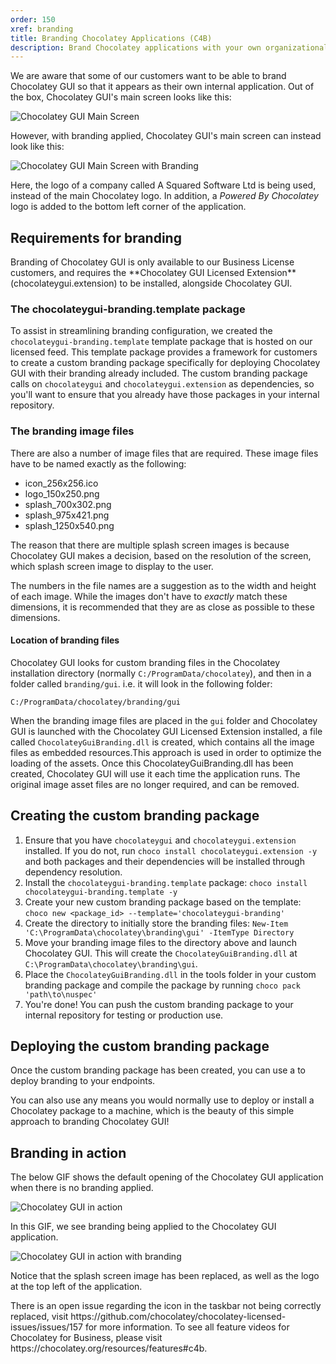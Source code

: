 ```yaml
---
order: 150
xref: branding
title: Branding Chocolatey Applications (C4B)
description: Brand Chocolatey applications with your own organizational images
---
```


We are aware that some of our customers want to be able to brand Chocolatey GUI so
that it appears as their own internal application.  Out of the box, Chocolatey
GUI's main screen looks like this:

![Chocolatey GUI Main Screen](/images/gui/main-screen.png)

However, with branding applied, Chocolatey GUI's main screen can instead look like
this:

![Chocolatey GUI Main Screen with Branding](/images/gui/main-screen-with-branding.png)

Here, the logo of a company called A Squared Software Ltd is being used, instead
of the main Chocolatey logo.  In addition, a _Powered By Chocolatey_ logo is added
to the bottom left corner of the application.

## Requirements for branding

<Callout type="info">
    Branding of Chocolatey GUI is only available to our Business
    License customers, and requires the **Chocolatey GUI Licensed Extension**
    (chocolateygui.extension) to be installed, alongside Chocolatey GUI.
</Callout>

### The chocolateygui-branding.template package

To assist in streamlining branding configuration, we created the `chocolateygui-branding.template` template package that is hosted on our licensed feed.
This template package provides a framework for customers to create a custom branding package specifically for deploying Chocolatey GUI with their branding already included.
The custom branding package calls on `chocolateygui` and `chocolateygui.extension` as dependencies, so you'll want to ensure that you already have those packages in your
internal repository.

### The branding image files

There are also a number of image files that are required. These image files have to be named exactly as the following:

* icon_256x256.ico
* logo_150x250.png
* splash_700x302.png
* splash_975x421.png
* splash_1250x540.png

<Callout type="info">
    The reason that there are multiple splash screen images is because
    Chocolatey GUI makes a decision, based on the resolution of the screen, which
    splash screen image to display to the user.
</Callout>

The numbers in the file names are a suggestion as to the width and height of each
image.  While the images don't have to _exactly_ match these dimensions, it is
recommended that they are as close as possible to these dimensions.

#### Location of branding files

Chocolatey GUI looks for custom branding files in the Chocolatey
installation directory (normally `C:/ProgramData/chocolatey`), and then in a folder
called `branding/gui`.  i.e. it will look in the following folder:

`C:/ProgramData/chocolatey/branding/gui`

When the branding image files are placed in the `gui` folder and Chocolatey GUI is launched with the Chocolatey GUI Licensed Extension
installed, a file called `ChocolateyGuiBranding.dll` is created, which contains all the image files as embedded resources.This approach is
used in order to optimize the loading of the assets. Once this ChocolateyGuiBranding.dll has been created, Chocolatey GUI will use it each
time the application runs. The original image asset files are no longer required, and can be removed.

## Creating the custom branding package

1. Ensure that you have `chocolateygui` and `chocolateygui.extension` installed. If you do not, run `choco install chocolateygui.extension -y`
and both packages and their dependencies will be installed through dependency resolution.
2. Install the `chocolateygui-branding.template` package: `choco install chocolateygui-branding.template -y`
3. Create your new custom branding package based on the template: `choco new <package_id> --template='chocolateygui-branding'`
4. Create the directory to initially store the branding files: `New-Item 'C:\ProgramData\chocolatey\branding\gui' -ItemType Directory`
5. Move your branding image files to the directory above and launch Chocolatey GUI. This will create the `ChocolateyGuiBranding.dll` at `C:\ProgramData\chocolatey\branding\gui`.
6. Place the `ChocolateyGuiBranding.dll` in the tools folder in your custom branding package and compile the package by running `choco pack 'path\to\nuspec'`
7. You're done! You can push the custom branding package to your internal repository for testing or production use.

## Deploying the custom branding package

Once the custom branding package has been created, you can use a <Xref title="Chocolatey Central Management deployment" value="ccm-deployments" /> to deploy
branding to your endpoints.

You can also use any means you would normally use to deploy or install a Chocolatey package to a machine, which is the beauty of
this simple approach to branding Chocolatey GUI!

## Branding in action

The below GIF shows the default opening of the Chocolatey GUI application when
there is no branding applied.

![Chocolatey GUI in action](/images/gui/in-action.gif)

In this GIF, we see branding being applied to the Chocolatey GUI application.

![Chocolatey GUI in action with branding](/images/gui/in-action-with-branding.gif)

Notice that the splash screen image has been replaced, as well as the logo at the
top left of the application.

<Callout type="info">
    There is an open issue regarding the icon in the taskbar not
    being correctly replaced, visit https://github.com/chocolatey/chocolatey-licensed-issues/issues/157
    for more information.
</Callout>

<Callout type="info">
    To see all feature videos for Chocolatey for Business, please visit https://chocolatey.org/resources/features#c4b.
</Callout>